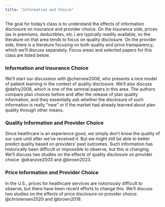 ```yaml
---
title: "Information and Choice"
---
```


The goal for today's class is to understand the effects of information disclosure on insurance and provider choice. On the insurance side, prices (as in premiums, deductibles, etc.) are typically readily available, so the literature on that area tends to focus on quality disclosure. On the provider side, there is a literature focusing on both quality and price transparency, which we'll discuss separately. Focus areas and selected papers for this class are listed below.

### Information and Insurance Choice
We'll start our discussion with @chernew2008, who presents a nice model of patient learning in the context of quality disclosure. We'll also discuss @dafny2008, which is one of the seminal papers in this area. The authors compare plan choices before and after the release of plan quality information, and they essentially ask whether the disclosure of such information is really "new" or if the market had already learned about plan quality through other means.

### Quality Information and Provider Choice
Since healthcare is an experience good, we simply don't know the quality of our care until after we've received it. But we might still be able to better predict quality based on providers' past outcomes. Such information has historically been difficult or impossible to observe, but this is changing. We'll discuss two studies on the effects of quality disclosure on provider choice: @dranove2003 and @brown2023.

### Price Information and Provider Choice
In the U.S., prices for healthcare services are notoriously difficult to observe, but there have been recent efforts to change this. We'll discuss two studies on the effects of price disclosure on provider choice: @christensen2020 and @brown2019.


